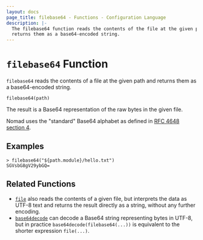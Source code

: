 ```yaml
---
layout: docs
page_title: filebase64 - Functions - Configuration Language
description: |-
  The filebase64 function reads the contents of the file at the given path and
  returns them as a base64-encoded string.
---
```


# `filebase64` Function

`filebase64` reads the contents of a file at the given path and returns them as
a base64-encoded string.

```hcl
filebase64(path)
```

The result is a Base64 representation of the raw bytes in the given file.

Nomad uses the "standard" Base64 alphabet as defined in
[RFC 4648 section 4](https://tools.ietf.org/html/rfc4648#section-4).

## Examples

```
> filebase64("${path.module}/hello.txt")
SGVsbG8gV29ybGQ=
```

## Related Functions

* [`file`](/nomad/docs/reference/hcl2/functions/file/file) also reads the contents of a given file,
  but interprets the data as UTF-8 text and returns the result directly
  as a string, without any further encoding.
* [`base64decode`](/nomad/docs/reference/hcl2/functions/encoding/base64decode) can decode a
  Base64 string representing bytes in UTF-8, but in practice `base64decode(filebase64(...))`
  is equivalent to the shorter expression `file(...)`.
